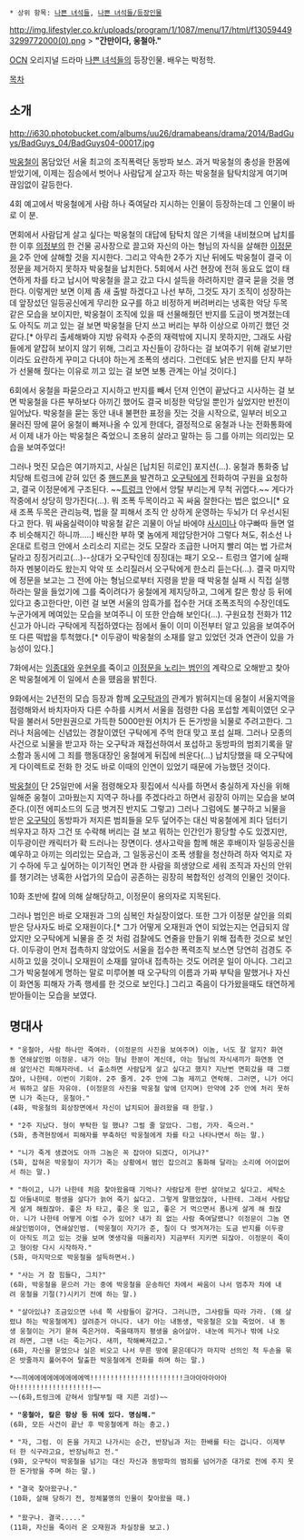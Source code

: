  * 상위 항목: [[나쁜 녀석들]], [[나쁜 녀석들/등장인물]]

http://img.lifestyler.co.kr/uploads/program/1/1087/menu/17/html/f130594493299772000(0).png
> '''"간만이다, 웅철아."'''

[[OCN]] 오리지널 드라마 [[나쁜 녀석들]]의 등장인물. 배우는 박정학.

[[목차]]

== 소개 ==
http://i630.photobucket.com/albums/uu26/dramabeans/drama/2014/BadGuys/BadGuys_04/BadGuys04-00017.jpg

[[박웅철]]이 몸담았던 서울 최고의 조직폭력단 동방파 보스. 과거 박웅철의 충성을 한몸에 받았기에, 이제는 짐승에서 벗어나 사람답게 살고자 하는 박웅철을 탐탁치않게 여기며 끊임없이 갈등한다.

4회 예고에서 박웅철에게 사람 하나 죽여달라 지시하는 인물이 등장하는데 그 인물이 바로 이 분.

면회에서 사람답게 살고 싶다는 박웅철의 대답에 탐탁치 않은 기색을 내비쳤으며 납치를 한 이후 [[의정부]]의 한 건물 공사장으로 끌고와 자신의 아는 형님의 자식을 살해한 [[이정문]]을 2주 안에 살해할 것을 지시한다. 그리고 약속한 2주가 지난 뒤에도 박웅철이 결국 이정문을 제거하지 못하자 박웅철을 납치한다. 5회에서 사건 현장에 전혀 동요도 없이 태연하게 차를 타고 납시어 박웅철을 끌고 갔고 다시 설득을 하려하지만 결국 묻을 것을 명한다. 이렇게만 보면 이제 좀 새 출발 하겠다고 나선 부하, 그것도 자기 조직이 성장하는데 앞장섰던 일등공신에게 무리한 요구를 하고 비정하게 버려버리는 냉혹한 악당 두목 같은 모습을 보이지만, 박웅철이 조직에 있을 때 선물해줬던 반지를 도금이 벗겨졌는데도 아직도 끼고 있는 걸 보면 박웅철을 단지 쓰고 버리는 부하 이상으로 아끼긴 했던 것 같다.[* 아무리 출세해봐야 지방 유력자 수준의 재력밖에 지니지 못하지만, 그래도 사람들에게 얕잡혀 보이지 않기 위해, 그리고 자신들이 강하다는 걸 보여주기 위해 겉보기만이라도 요란하게 꾸미고 다녀야 하는게 조폭의 생리다. 그런데도 낡은 반지를 단지 부하가 선물해 줬다는 이유로 끼고 있는 걸 보면 보통 관계는 아닐 것이다.]

6회에서 웅철을 파묻으라고 지시하고 반지를 빼서 던져 인연이 끝났다고 시사하는 걸 보면 박웅철을 다른 부하보다 아끼긴 했어도 결국 비정한 악당일 뿐인가 싶었지만 반전이 일어났다. 박웅철을 묻는 동안 내내 불편한 표정을 짓는 것을 시작으로, 일부러 비오고 물러진 땅에 묻어 웅철이 빠져나올 수 있게 한데다, 결정적으로 웅철과 나눈 전화통화에서 이제 내가 아는 박웅철은 죽었으니 조용히 살라고 말하는 등 그를 아끼는 의리있는 모습을 보여주었다!

그러나 멋진 모습은 여기까지고, 사실은 [납치된 히로인] 포지션(...). 웅철과 통화중 납치당해 트렁크에 갇혀 있던 중 [[핸드폰]]을 발견하고 [[오구탁]]에게 전화하여 구원을 요청하고, 결국 이정문에게 구조된다. ~~[[트렁크]] 안에서 앙탈 부리는게 무척 귀엽다.~~ 게다가 작중에서 상당히 망가진다(...). 뭐 조폭 두목이라고 꼭 싸움 잘한다는 법은 없으니[* 요새 조폭 두목은 관리능력, 법을 잘 피해서 조직 안 상하게 운영하는 두뇌가 더 우선시된다고 한다. 뭐 싸움실력이야 박웅철 같은 괴물이 아닐 바에야 [[사시미]]나 야구빠따 들면 얼추 비슷해지긴 하니까.....] 배신한 부하 몇 놈에게 제압당한거야 그렇다 쳐도, 취소선 나온대로 트렁크 안에서 소리소리 지르는 것도 모잘라 조급한 나머지 빨리 여는 법 가르쳐 달라고 징징거리고(...)--상대가 오구탁인데 징징대는 패기 오오-- 트렁크 열기에 실패하자 멘붕이라도 왔는지 악악 또 소리질러서 오구탁에게 한소리 듣는다(...).
결국 마지막에 정문을 보고는 그 전에 아는 형님으로부터 지령을 받을 때 박웅철 실패 시 직접 실행하라는 말을 들었기에 그를 죽이려다가 웅철에게 제지당하고, 그에게 칼은 항상 등 뒤에 있다고 충고한다만, 이런 걸 보면 서울의 암흑가를 접수한 거대 조폭조직의 수장인데도 누군가에게 메여있는 모습을 보여주니 이 또한 안습해 보인다(...). 구원요청 전화가 112신고가 아니라 구탁에게 직접하였다는 점에서 둘이 이미 이전부터 알고 있음을 보여주어 또 다른 떡밥을 투척했다.[* 이두광이 박웅철의 소재를 알고 있었던 것과 연관이 있을 가능성이 있다.]

7화에서는 [[임종대]]와 [[우현우]]를 죽이고 [[박종석|이정문을 노리는 범인]]의 계략으로 오해받고 찾아온 박웅철에게 이 일에서 손을 뗐음을 밝힌다.

9화에서는 2년전의 모습 등장과 함께 [[오구탁]]과의 관계가 밝혀지는데 웅철이 서울지역을 점령해와서 바치자마자 다른 수하를 시켜서 서울을 점령한 다음 포섭할 계획이였던 오구탁을 불러서 5만원권으로 가득한 5000만원 어치가 든 돈가방을 뇌물로 주려고한다. 그러나 처음에는 신념있는 경찰이였던 구탁에게 주먹 한대 맞고 포섭 실패. 그러나 모종의 사건으로 뇌물을 받고자 하는 오구탁과 재접선하여서 포섭하고 동방파의 범죄기록을 말소함과 동시에 그 죄를 행동대장인 웅철에게 뒤집에 씌운다(...) 납치당했을 때 오구탁에게 다이렉트로 전화 한 것도 바로 이때의 인연이 있었기 때문에 가능했던 것이다.

[[박웅철]]이 단 25일만에 서울 점령해오자 횟집에서 식사를 하면서 충실하게 자신을 위해 일해준 웅철이 고마웠는지 지역구 하나를 주겠다라고 하면서 굉장히 아끼는 모습을 보여준다.(이전 에피소드의 도금 벗겨진 반지도 그렇고) 그러나 그럼에도 불구하고 뇌물을 받은 [[오구탁]]이 동방파가 저지른 범죄들을 모두 덮어주는 대신 박웅철에게 죄다 덤터기 씌우자고 하자 그건 또 수락해 버리는 걸 보고 뭐하는 인간인가 황당할 수도 있겠지만, 이두광이란 캐릭터가 확 드러나는 장면이다. 생사고락을 함께 해온 후배이자 일등공신을 예우하고 아끼는 의리있는 모습과, 그 일동공신이 조폭 생활을 청산하려 하자 억지로 자기 수하에 두고 싶어하는 이기적인 면과 한 사람을 희생양으로 세워 조직과 자신의 안위를 챙기려는 냉혹한 사업가의 모습이 공존하는 굉장히 복합적인 성격의 인물인 것이다.

10화 초반에 칼에 의해 살해당하고, 이정문이 용의자로 지목된다.

그러나 범인은 바로 오재원과 그의 심복인 차실장이었다. 또한 그가 이정문 살인을 의뢰받은 당사자도 바로 오재원이다.[* 그가 어떻게 오재원과 연이 되었는지는 언급되지 않았지만 오구탁에게 뇌물을 준 것 처럼 검찰에도 연줄을 만들기 위해 접촉한 것으로 보인다. 이두광이 먼저 접촉하지 않았어도 서울을 접수한 폭력조직 보스면 당연히 검경도 주시하고 있을 것이니 오재원이 소재를 알아내 접촉하는 것도 어려운 일이 아니다. 그리고 그가 박웅철에게 명하는 말로 미루어볼 때 오구탁의 이름과 가짜 부탁을 말했거나 자신이 화연동 피해자 가족 행세를 한 것으로 보인다.] 그리고 죽음이 다가왔을때도 태연하게 받아들이는 모습을 보였다.
 
== 명대사 ==
 * "웅철아, 사람 하나만 죽여라. (이정문의 사진을 보여주며) 이놈, 너도 잘 알지? 화연동 연쇄살인범 이정문. 내가 아는 형님 한분이 계신데, 아는 형님의 자식새끼가 화연동 연쇄 살인사건 피해자라네. 너 출소하면 사람답게 살고 싶다고 했지? 지난번 면회갔을 때 그랬잖아, 나한테. 이번이 기회야. 2주 줄게. 2주 안에 그놈 제끼고 연락해. 그러면, 니가 어디서 뭐하고 살든 자유야. (이정문의 사진을 박웅철 앞에 던지며) 만약에 2주 안에 처리 못하면 니가 죽는다, 웅철아."
 (4화, 박웅철의 회상장면에서 자신이 납치되어 끌려왔을 때 한말.)

 * "2주 지났다. 형이 부탁한 일 했냐? 그럴 줄 알았다. 그럼, 가자. 죽으러."
 (5화, 총격현장에서 피해자를 부축하던 박웅철에게 차를 타고 나타나면서 하는 말.)

 * "니가 죽게 생겼어도 아까 그놈은 꼭 잡아야 되겠다, 이거냐?"
 (5화, 잡혀온 박웅철이 자기가 죽는 상황에서 범인 잡으려고 통화해 달라는 소리에 어이없어서 하는 말.)

 * "하이고, 니가 나한테 처음 찾아왔을때 기억나? 사람답게 한번 살아보고 싶다고. 세탁소집 아들내미로 평생을 살다가 늙어 죽기 싫다고. 그렇게 말했었잖아, 나한테. 그래서 사람답게 살게 해줬잖아. 좋은 차 타고, 좋은 옷 입고, 좋은 거 먹으면서 폼나게 살게 해 줬잖아. 니가 나한테 어떻게 이럴 수가 있어? 내가 죄 없는 사람 죽여달랬니? 이정문이 그놈 연쇄살인범이야, 연쇄살인범. (박웅철이 자기가 준, 칠이 다 벗겨져가는 도금 반지를 이두광이 아직도 끼고 있는 것을 보며 옛생각을 떠올리자) 지금부터 지키면 되잖아. 이정문이 죽이고 형이랑 다시 시작하자."
 (5화, 마지막으로 박웅철을 설득하면서.)

 * "사는 거 참 힘들다, 그치?"
 (6화, 박웅철을 묻으러 가는 중에 박웅철을 운송하던 차에서 싸움이 나서 멈추자 차에 내려 웅철을 기절(?)시키기 전에 하는 말.)

 * "살아있냐? 조금있으면 너네 쪽 사람들이 갈거다. 그러니깐, 그사람들 따라 가라. (왜 살렸냐 하는 박웅철에게) 살려준거 아니다. 내가 아는 내동생, 박웅철은 오늘 죽었어. 내 동생 웅철이는 거기 묻혀 죽은거야. 죽을때까지 평생을 숨어살아. 내눈에 띄거나 밖에 나오려 하면, 그땐 너는 죽는거다. 새끼, 착해빠져갔고."
 (6화, 자신을 묻었으나 실은 비오고 나서 무른 땅에 묻은데다가 마지막 선의인 척 두손을 묶은 밧줄까지 풀어주어 탈출한 박웅철에게 전화를 하며 하는 말.)

 *~~끼에에에에에에에에에엑!!!!!!!!!!!!!!!!!!!!!!!크아아아아아아아!!!!!!!!!!!!!!!!!!!~~
 ~~(6화,트렁크에 갇혀서 앙탈부릴 때 지른 괴성)~~

 * '''"웅철아, 칼은 항상 등 뒤에 있다. 명심해."'''
 (6화, 모든 사건이 끝난 후 박웅철에게 하는 충고.)

 * "자, 그럼. 이 돈을 가지고 나가시는 순간, 반장님과 저는 한배를 타는 겁니다. 이제부터 한 식구라고요, 반장님하고 전."
 (9화, 오구탁이 박웅철을 넘기는 대신 자신과 동방파의 범죄를 넘어가준 대가로 전에 주지 못한 돈가방을 주며 하는 말.)

 * "결국 찾아왔구나."
 (10화, 살해 당하기 전, 정체불명의 인물이 찾아왔을 때.)
 
 * "왔구나. 결국....."
 (11화, 자신을 죽이러 온 오재원과 차실장을 보고.)


